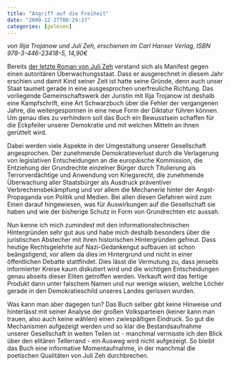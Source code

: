 ```yaml
---
title: "Angriff auf die Freiheit"
date: "2009-12-27T00:29:27"
categories: [gelesen]
---
```


*von Ilija Trojanow und Juli Zeh,
erschienen im Carl Hanser Verlag, ISBN 978-3-446-23418-5, 14,90€*

Bereits [der letzte Roman von Juli Zeh](/blog/2009/04/26/corpus-delicti/) verstand sich als Manifest gegen einen autoritären Überwachungsstaat. Dass er ausgerechnet in diesem Jahr erschien und damit Kind seiner Zeit ist hatte seine Gründe, denn auch unser Staat taumelt gerade in eine ausgesprochen unerfreuliche Richtung. Das vorliegende Gemeinschaftswerk der Juristin mit Ilija Trojanow ist deshalb eine Kampfschrift, eine Art Schwarzbuch über die Fehler der vergangenen Jahre, die weitergesponnen in eine neue Form der Diktatur führen können. Um genau dies zu verhindern soll das Buch ein Bewusstsein schaffen für die Eckpfeiler unserer Demokratie und mit welchen Mitteln an ihnen gerüttelt wird.

Dabei werden viele Aspekte in der Umgestaltung unserer Gesellschaft angesprochen. Der zunehmende Demokratieverlust durch die Verlagerung von legislativen Entscheidungen an die europäische Kommission, die Entziehung der Grundrechte einzelner Bürger durch Titulierung als Terrorverdächtige und Anwendung von Kriegsrecht, die zunehmende Überwachung aller Staatsbürger als Ausdruck präventiver Verbrechensbekämpfung und vor allem die Mechanerie hinter der Angst-Propaganda von Politik und Medien. Bei allen diesen Gefahren wird zum Einen darauf hingewiesen, was für Auswirkungen auf die Gesellschaft sie haben und wie der bisherige Schutz in Form von Grundrechten etc aussah.

Nun kenne ich mich zumindest mit den informationstechnischen Hintergründen sehr gut aus und habe mich deshalb besonders über die juristischen Abstecher mit ihren historischen Hintergründen gefreut. Dass heutige Rechtsgelehrte auf Nazi-Gedankengut aufbauen ist schon beängstigend, vor allem da dies im Hintergrund und nicht in einer öffentlichen Debatte stattfindet. Dies lässt die Vermutung zu, dass jenseits informierter Kreise kaum diskutiert wird und die wichtigen Entscheidungen genau abseits dieser Eliten getroffen werden. Verkauft wird das fertige Produkt dann unter falschem Namen und nur wenige wissen, welche Löcher gerade in den Demokratieschild unseres Landes gerissen wurden.

Was kann man aber dagegen tun? Das Buch selber gibt keine Hinweise und hinterlässt mit seiner Analyse der großen Volksparteien (keiner kann man trauen, also auch keine wählen) einen zwiespältigen Eindruck. So gut die Mechanismen aufgezeigt werden und so klar die Bestandsaufnahme unserer Gesellschaft in weiten Teilen ist - manchmal vermisste ich den Blick über den elitären Tellerrand - ein Ausweg wird nicht aufgezeigt. So bleibt das Buch eine informative Momentaufnahme, in der manchmal die poetischen Qualitäten von Juli Zeh durchbrechen.
